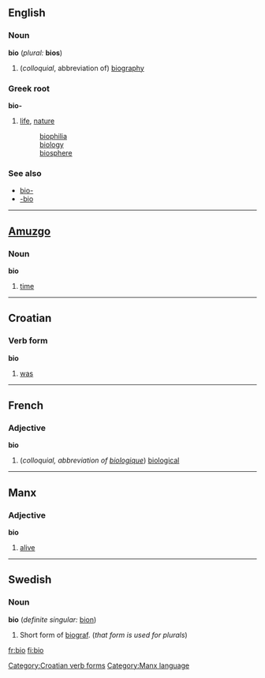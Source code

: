 ==English==

===Noun===
'''bio''' (''plural:'' '''bios''')

#(''colloquial'', abbreviation of) [[biography]]

===Greek root===
'''bio-'''
#[[life]], [[nature]]
#:[[biophilia]]
#:[[biology]]
#:[[biosphere]]

===See also===
*[[bio-]]
*[[-bio]]


----

==[[Amuzgo]]==
===Noun===
'''bio'''

# [[time]]


----

==Croatian==
===Verb form===
'''bio'''
#[[was]]

[[Category:Croatian verb forms]]


----

==French==
===Adjective===
'''bio'''

#(''colloquial, abbreviation of [[biologique]]'') [[biological]]


----

==Manx==
===Adjective===
'''bio'''
#[[alive]]

[[Category:Manx language]]


----

==Swedish==
===Noun===
'''bio''' {{c}} (''definite singular:'' [[bion]])

# Short form of [[biograf]]. (''that form is used for plurals'')

[[fr:bio]]
[[fi:bio]]